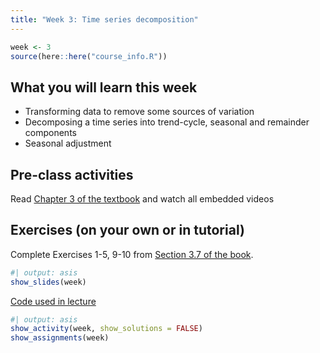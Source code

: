 ```yaml
---
title: "Week 3: Time series decomposition"
---
```


```r
week <- 3
source(here::here("course_info.R"))
```

## What you will learn this week

* Transforming data to remove some sources of variation
* Decomposing a time series into trend-cycle, seasonal and remainder components
* Seasonal adjustment

## Pre-class activities

Read [Chapter 3 of the textbook](https://otexts.com/fpp3/decomposition.html) and watch all embedded videos

## Exercises (on your own or in tutorial)

Complete Exercises 1-5, 9-10 from [Section 3.7 of the book](https://otexts.com/fpp3/decomposition-exercises.html).

<!-- [**Solutions to Exercises**](ex3-sol.qmd) -->

```r
#| output: asis
show_slides(week)
```

[Code used in lecture](lecture3.R)

```r
#| output: asis
show_activity(week, show_solutions = FALSE)
show_assignments(week)
```
